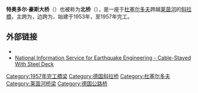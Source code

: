 {{Infobox bridge
|bridge_name   = 特奥多尔·豪斯大桥
|image         = Theodor-Heuss-Brücke.jpg
|image_upright = 1.4
|caption       = 
|official_name = Theodor-Heuss-Brücke
|carries       = [[Bundesstraße_7|Bundesstraße 7]]
|crosses       = [[莱茵河|莱茵河]]
|locale        = [[德国|德国]][[北莱茵-威斯特法伦|北莱茵-威斯特法伦]]
|maint         = 
|id            = 
|designer      = 
|design        =
|material      = 
|spans         = 6
|pierswater    = 
|mainspan      = {{convert|260|m|ft|abbr=on}}
|length        = {{convert|1271|m|ft|abbr=on}} 
|width         = {{convert|27|m|ft|abbr=on}}
|height        = 
|load          = 
|clearance     = 
|below         = 
|traffic       = 
|begin         = 1953
|complete      = 1957
|open          = 
|heritage      =
|closed        = 
|toll          = 
| latd  = 51 | latm  = 14 | lats  = 49 | latNS  = N
| longd =  6 | longm = 45 | longs = 35 | longEW = E
| coordinates_display = inline,title
| coordinates_region  = DE
| map_type            = Germany North Rhine-Westphalia
}}
'''特奥多尔·豪斯大桥'''（{{lang-de|'''Theodor-Heuss-Brücke'''}}）也被称为'''北桥'''<span>（{{lang-de|Nordbrücke</span>}}），是一座于[[杜塞尔多夫|杜塞尔多夫]]跨越[[莱茵河|莱茵河]]的[[斜拉橋|斜拉橋]]，主跨为{{Convert|260|m|ft|abbr = on}}，边跨为{{Convert|108|m|ft|abbr = on}}，始建于1953年，至1957年完工。

== 外部链接 ==
* {{Structurae|id = s0000077|title = Theodor Heuss Bridge (1957)}}
* [http://nisee.berkeley.edu/leonhardt/html/cable-stayed_with_steel_deck.html#north National Information Service for Earthquake Engineering - Cable-Stayed With Steel Deck] {{Wayback|url=http://nisee.berkeley.edu/leonhardt/html/cable-stayed_with_steel_deck.html#north |date=20160321163900 }}

{{LongestBridge
| type = 斜拉桥
| start = 1957
| end = 1959
| previous = 斯特伦松德大桥
| mainspan_p = 182
| current = 特奥多尔·豪斯大桥
| mainspan_c = 260
| next = 塞弗林大桥
| mainspan_n = 302
}}

[[Category:1957年完工橋梁|Category:1957年完工橋梁]]
[[Category:德国斜拉桥|Category:德国斜拉桥]]
[[Category:杜塞尔多夫|Category:杜塞尔多夫]]
[[Category:莱茵河桥梁|Category:莱茵河桥梁]]
[[Category:德国公路桥|Category:德国公路桥]]